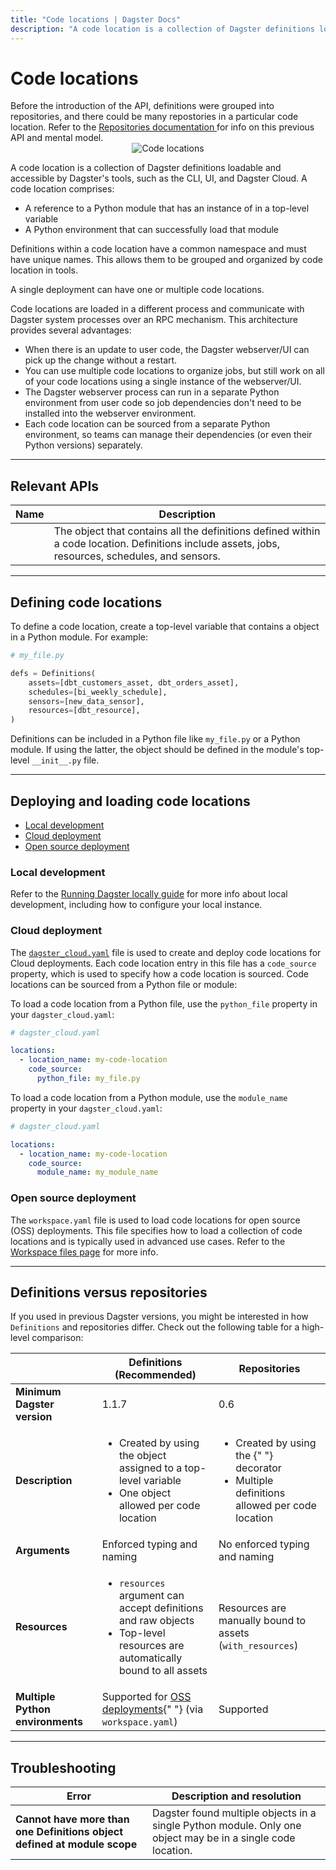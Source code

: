 ```yaml
---
title: "Code locations | Dagster Docs"
description: "A code location is a collection of Dagster definitions loadable and accessible by Dagster's tools. Learn to create, load, and deploy code locations."
---
```


# Code locations

<Note>
  Before the introduction of the <PyObject object="Definitions" />
  API, definitions were grouped into repositories, and there could be many repostories
  in a particular code location. Refer to the <a href="/concepts/repositories-workspaces/repositories">
    Repositories documentation
  </a> for info on this previous API and mental model.
</Note>

<center>
  <Image
    alt="Code locations"
    src="/images/concepts/code-locations/code-locations-diagram.png"
    width={601}
    height={431}
  />
</center>

A code location is a collection of Dagster definitions loadable and accessible by Dagster's tools, such as the CLI, UI, and Dagster Cloud. A code location comprises:

- A reference to a Python module that has an instance of <PyObject object="Definitions" /> in a top-level variable
- A Python environment that can successfully load that module

Definitions within a code location have a common namespace and must have unique names. This allows them to be grouped and organized by code location in tools.

A single deployment can have one or multiple code locations.

Code locations are loaded in a different process and communicate with Dagster system processes over an RPC mechanism. This architecture provides several advantages:

- When there is an update to user code, the Dagster webserver/UI can pick up the change without a restart.
- You can use multiple code locations to organize jobs, but still work on all of your code locations using a single instance of the webserver/UI.
- The Dagster webserver process can run in a separate Python environment from user code so job dependencies don't need to be installed into the webserver environment.
- Each code location can be sourced from a separate Python environment, so teams can manage their dependencies (or even their Python versions) separately.

---

## Relevant APIs

| Name                              | Description                                                                                                                                       |
| --------------------------------- | ------------------------------------------------------------------------------------------------------------------------------------------------- |
| <PyObject object="Definitions" /> | The object that contains all the definitions defined within a code location. Definitions include assets, jobs, resources, schedules, and sensors. |

---

## Defining code locations

To define a code location, create a top-level variable that contains a <PyObject object="Definitions"/> object in a Python module. For example:

```python
# my_file.py

defs = Definitions(
    assets=[dbt_customers_asset, dbt_orders_asset],
    schedules=[bi_weekly_schedule],
    sensors=[new_data_sensor],
    resources=[dbt_resource],
)
```

Definitions can be included in a Python file like `my_file.py` or a Python module. If using the latter, the <PyObject object="Definitions"/> object should be defined in the module's top-level `__init__.py` file.

---

## Deploying and loading code locations

- [Local development](#local-development)
- [Cloud deployment](#cloud-deployment)
- [Open source deployment](#open-source-deployment)

### Local development

Refer to the [Running Dagster locally guide](/guides/running-dagster-locally) for more info about local development, including how to configure your local instance.

<!-- Lives in /next/components/mdx/includes/dagster/DagsterDevTabs.mdx -->

<DagsterDevTabs />

### Cloud deployment

The [`dagster_cloud.yaml`](/dagster-cloud/managing-deployments/dagster-cloud-yaml) file is used to create and deploy code locations for Cloud deployments. Each code location entry in this file has a `code_source` property, which is used to specify how a code location is sourced. Code locations can be sourced from a Python file or module:

<TabGroup>
<TabItem name="Using a Python file">

To load a code location from a Python file, use the `python_file` property in your `dagster_cloud.yaml`:

```yaml
# dagster_cloud.yaml

locations:
  - location_name: my-code-location
    code_source:
      python_file: my_file.py
```

</TabItem>
<TabItem name="Using a Python module">

To load a code location from a Python module, use the `module_name` property in your `dagster_cloud.yaml`:

```yaml
# dagster_cloud.yaml

locations:
  - location_name: my-code-location
    code_source:
      module_name: my_module_name
```

</TabItem>
</TabGroup>

### Open source deployment

The `workspace.yaml` file is used to load code locations for open source (OSS) deployments. This file specifies how to load a collection of code locations and is typically used in advanced use cases. Refer to the [Workspace files page](/concepts/code-locations/workspace-files) for more info.

---

## Definitions versus repositories

If you used <PyObject object="repository" decorator /> in previous Dagster versions, you might be interested in how `Definitions` and repositories differ. Check out the following table for a high-level comparison:

<table
  className="table"
  style={{
    width: "100%",
  }}
>
  <thead>
    <tr>
      <th></th>
      <th
        style={{
          width: "40%",
        }}
      >
        Definitions (Recommended)
      </th>
      <th
        style={{
          width: "40%",
        }}
      >
        Repositories
      </th>
    </tr>
  </thead>
  <tbody>
    <tr>
      <td>
        <strong>Minimum Dagster version</strong>
      </td>
      <td>1.1.7</td>
      <td>0.6</td>
    </tr>
    <tr>
      <td>
        <strong>Description</strong>
      </td>
      <td>
        <ul
          style={{
            marginTop: "0px",
          }}
        >
          <li
            style={{
              marginTop: "0px",
            }}
          >
            Created by using the <PyObject object="Definitions" /> object
            assigned to a top-level variable
          </li>
          <li>
            One <PyObject object="Definitions" /> object allowed per code
            location
          </li>
        </ul>
      </td>
      <td>
        <ul
          style={{
            marginTop: "0px",
          }}
        >
          <li
            style={{
              marginTop: "0px",
            }}
          >
            Created by using the <PyObject object="repository" decorator />{" "}
            decorator
          </li>
          <li>
            Multiple <PyObject object="repository" decorator /> definitions
            allowed per code location
          </li>
        </ul>
      </td>
    </tr>
    <tr>
      <td>
        <strong>Arguments</strong>
      </td>
      <td>Enforced typing and naming</td>
      <td>No enforced typing and naming</td>
    </tr>
    <tr>
      <td>
        <strong>Resources</strong>
      </td>
      <td>
        <ul
          style={{
            marginTop: "0px",
          }}
        >
          <li
            style={{
              marginTop: "0px",
            }}
          >
            <code>resources</code> argument can accept definitions and raw
            objects
          </li>
          <li>Top-level resources are automatically bound to all assets</li>
        </ul>
      </td>
      <td>
        Resources are manually bound to assets (<code>with_resources</code>)
      </td>
    </tr>
    <tr>
      <td>
        <strong>Multiple Python environments</strong>
      </td>
      <td>
        Supported for <a href="#open-source-deployments">OSS deployments</a>{" "}
        (via
        <code>workspace.yaml</code>)
      </td>
      <td>Supported</td>
    </tr>
  </tbody>
</table>

---

## Troubleshooting

<table
  className="table"
  style={{
    width: "100%",
  }}
>
  <thead>
    <tr>
      <th
        style={{
          width: "30%",
        }}
      >
        Error
      </th>
      <th>Description and resolution</th>
    </tr>
  </thead>
  <tbody>
    <tr>
      <td>
        <strong>
          Cannot have more than one Definitions object defined at module scope
        </strong>
      </td>
      <td>
        Dagster found multiple <PyObject object="Definitions" /> objects in a
        single Python module. Only one <PyObject object="Definitions" /> object
        may be in a single code location.
      </td>
    </tr>
  </tbody>
</table>
